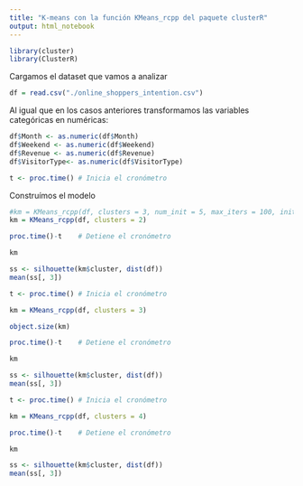 ```yaml
---
title: "K-means con la función KMeans_rcpp del paquete clusterR"
output: html_notebook
---
```

```r
library(cluster)
library(ClusterR)
```

Cargamos el dataset que vamos a analizar

```r
df = read.csv("./online_shoppers_intention.csv")
```

Al igual que en los casos anteriores transformamos las variables categóricas en numéricas:

```r
df$Month <- as.numeric(df$Month)
df$Weekend <- as.numeric(df$Weekend)
df$Revenue <- as.numeric(df$Revenue)
df$VisitorType<- as.numeric(df$VisitorType)
```

```r
t <- proc.time() # Inicia el cronómetro
```

Construímos el modelo 

```r
#km = KMeans_rcpp(df, clusters = 3, num_init = 5, max_iters = 100, initializer = 'kmeans++')
km = KMeans_rcpp(df, clusters = 2)
```

```r
proc.time()-t    # Detiene el cronómetro
```
```r
km
```

```r
ss <- silhouette(km$cluster, dist(df))
mean(ss[, 3])
```

```r
t <- proc.time() # Inicia el cronómetro
```

```r
km = KMeans_rcpp(df, clusters = 3)
```

```r
object.size(km)
```



```r
proc.time()-t    # Detiene el cronómetro
```
```r
km
```

```r
ss <- silhouette(km$cluster, dist(df))
mean(ss[, 3])
```

```r
t <- proc.time() # Inicia el cronómetro
```

```r
km = KMeans_rcpp(df, clusters = 4)
```

```r
proc.time()-t    # Detiene el cronómetro
```
```r
km
```

```r
ss <- silhouette(km$cluster, dist(df))
mean(ss[, 3])
```